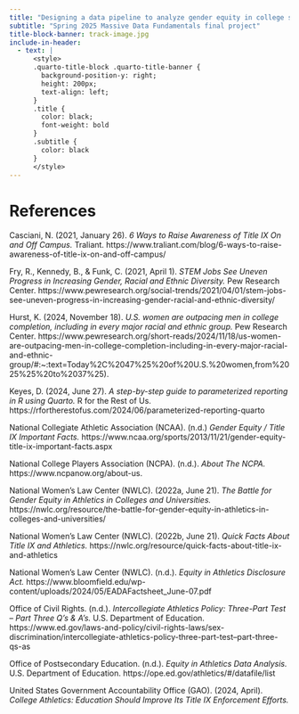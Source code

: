 ```yaml
---
title: "Designing a data pipeline to analyze gender equity in college sports"
subtitle: "Spring 2025 Massive Data Fundamentals final project"
title-block-banner: track-image.jpg
include-in-header:
  - text: |
      <style>
      .quarto-title-block .quarto-title-banner {
        background-position-y: right;
        height: 200px;
        text-align: left;
      }
      .title {
        color: black;
        font-weight: bold
      }
      .subtitle {
        color: black
      }
      </style>
---
```


# References

Casciani, N. (2021, January 26). _6 Ways to Raise Awareness of Title IX On and Off Campus._ Traliant. https://www.traliant.com/blog/6-ways-to-raise-awareness-of-title-ix-on-and-off-campus/ 

Fry, R., Kennedy, B., & Funk, C. (2021, April 1). _STEM Jobs See Uneven Progress in Increasing Gender, Racial and Ethnic Diversity._ Pew Research Center.  https://www.pewresearch.org/social-trends/2021/04/01/stem-jobs-see-uneven-progress-in-increasing-gender-racial-and-ethnic-diversity/

Hurst, K. (2024, November 18). _U.S. women are outpacing men in college completion, including in every major racial and ethnic group._ Pew Research Center. https://www.pewresearch.org/short-reads/2024/11/18/us-women-are-outpacing-men-in-college-completion-including-in-every-major-racial-and-ethnic-group/#:~:text=Today%2C%2047%25%20of%20U.S.%20women,from%2025%25%20to%2037%25).

Keyes, D. (2024, June 27). _A step-by-step guide to parameterized reporting in R using Quarto._ R for the Rest of Us. https://rfortherestofus.com/2024/06/parameterized-reporting-quarto

National Collegiate Athletic Association (NCAA). (n.d.) _Gender Equity / Title IX Important Facts._ https://www.ncaa.org/sports/2013/11/21/gender-equity-title-ix-important-facts.aspx

National College Players Association (NCPA). (n.d.). _About The NCPA._ https://www.ncpanow.org/about-us. 

National Women’s Law Center (NWLC). (2022a, June 21). _The Battle for Gender Equity in Athletics in Colleges and Universities._ https://nwlc.org/resource/the-battle-for-gender-equity-in-athletics-in-colleges-and-universities/

National Women’s Law Center (NWLC). (2022b, June 21). _Quick Facts About Title IX and Athletics._ https://nwlc.org/resource/quick-facts-about-title-ix-and-athletics

National Women’s Law Center (NWLC). (n.d.). _Equity in Athletics Disclosure Act._ https://www.bloomfield.edu/wp-content/uploads/2024/05/EADAFactsheet_June-07.pdf 

Office of Civil Rights. (n.d.). _Intercollegiate Athletics Policy: Three-Part Test -- Part Three Q's & A's._ U.S. Department of Education. https://www.ed.gov/laws-and-policy/civil-rights-laws/sex-discrimination/intercollegiate-athletics-policy-three-part-test--part-three-qs-as

Office of Postsecondary Education. (n.d.). _Equity in Athletics Data Analysis._ U.S. Department of Education. https://ope.ed.gov/athletics/#/datafile/list 

United States Government Accountability Office (GAO). (2024, April). _College Athletics: Education Should Improve Its Title IX Enforcement Efforts._ 